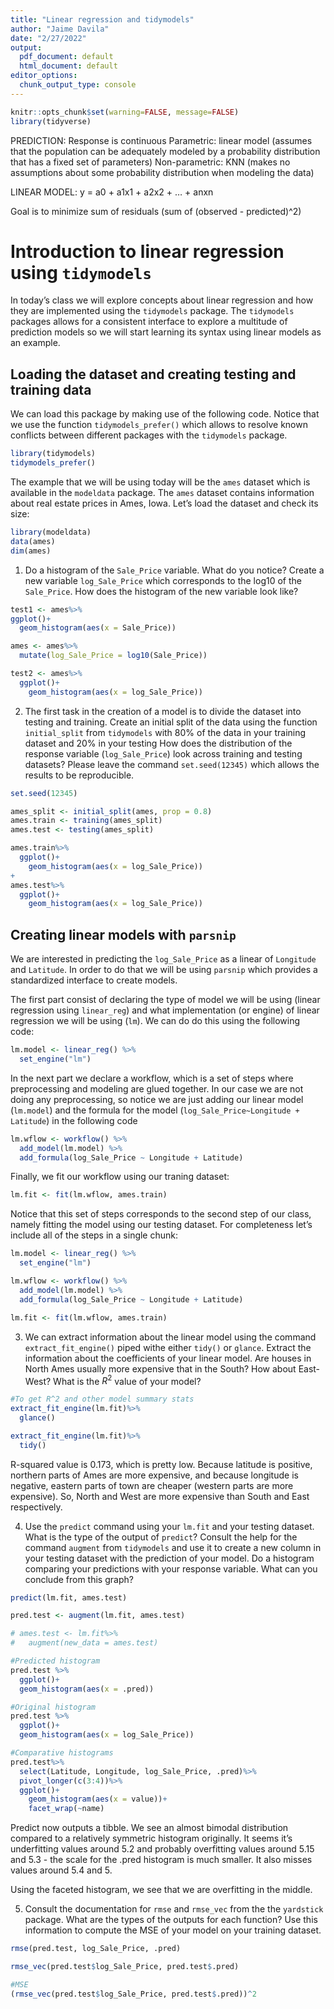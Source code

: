 ```yaml
---
title: "Linear regression and tidymodels"
author: "Jaime Davila"
date: "2/27/2022"
output:
  pdf_document: default
  html_document: default
editor_options:
  chunk_output_type: console
---
```


```r
knitr::opts_chunk$set(warning=FALSE, message=FALSE)
library(tidyverse)
```

PREDICTION: Response is continuous
  Parametric: linear model (assumes that the population can be adequately modeled by a probability distribution that has a fixed set of parameters)
  Non-parametric: KNN (makes no assumptions about some probability distribution when modeling the data)
  
LINEAR MODEL:
  y = a0 + a1x1 + a2x2 + ... + anxn
  
  Goal is to minimize sum of residuals (sum of (observed - predicted)^2)
  
# Introduction to linear regression using `tidymodels`

In today's class we will explore concepts about linear regression and how they are implemented using the `tidymodels` package. The `tidymodels` packages allows for a consistent interface to explore a multitude of prediction models so we will start learning its syntax using linear models as an example.

## Loading the dataset and creating testing and training data

We can load this package by making use of the following code. Notice that we use the function `tidymodels_prefer()` which allows to resolve known conflicts between different packages with the `tidymodels` package.

```r
library(tidymodels)
tidymodels_prefer()
```

The example that we will be using today will be the `ames` dataset which is available in the `modeldata` package. The `ames` dataset contains information about real estate prices in Ames, Iowa. Let's load the dataset and check its size:

```r
library(modeldata)
data(ames)
dim(ames)
```

1. Do a histogram of the `Sale_Price` variable. What do you notice? Create a new variable `log_Sale_Price` which corresponds to the log10 of the `Sale_Price`. How does the histogram of the new variable look like?

```r
test1 <- ames%>%
ggplot()+
  geom_histogram(aes(x = Sale_Price))

ames <- ames%>%
  mutate(log_Sale_Price = log10(Sale_Price))

test2 <- ames%>%
  ggplot()+
    geom_histogram(aes(x = log_Sale_Price))

```



2. The first task in the creation of a model is to divide the dataset into testing and training. Create an initial split of the data using the function `initial_split` from `tidymodels` with 80% of the data in your training dataset and 20% in your testing How does the distribution of the response variable (`log_Sale_Price`) look across training and testing datasets? Please leave the command `set.seed(12345)` which allows the results to be reproducible.

```r
set.seed(12345)

ames_split <- initial_split(ames, prop = 0.8)
ames.train <- training(ames_split)
ames.test <- testing(ames_split)

ames.train%>%
  ggplot()+
    geom_histogram(aes(x = log_Sale_Price))
+
ames.test%>%
  ggplot()+
    geom_histogram(aes(x = log_Sale_Price))

```

## Creating linear models with `parsnip`

We are interested in predicting the `log_Sale_Price` as a linear of `Longitude` and `Latitude`. In order to do that we will be using `parsnip` which provides a standardized interface to create models. 

The first part consist of declaring the type of model we will be using (linear regression using `linear_reg`) and what implementation (or engine) of linear regression we will be using (`lm`). We can do do this using the following code:

```r
lm.model <- linear_reg() %>%
  set_engine("lm")
```

In the next part we declare a workflow, which is a set of steps where preprocessing and modeling are glued together. In our case we are not doing any preprocessing, so notice we are just adding our linear model (`lm.model`) and the formula for the model (`log_Sale_Price~Longitude + Latitude`) in the following code

```r
lm.wflow <- workflow() %>%
  add_model(lm.model) %>%
  add_formula(log_Sale_Price ~ Longitude + Latitude)
```

Finally, we fit our workflow using our traning dataset:

```r
lm.fit <- fit(lm.wflow, ames.train)
```

Notice that this set of steps corresponds to the second step of our class, namely fitting the model using our testing dataset. For completeness let's include all of the steps in a single chunk:

```r
lm.model <- linear_reg() %>%
  set_engine("lm")

lm.wflow <- workflow() %>%
  add_model(lm.model) %>%
  add_formula(log_Sale_Price ~ Longitude + Latitude)

lm.fit <- fit(lm.wflow, ames.train)
```

3. We can extract information about the linear model using the command `extract_fit_engine()` piped withe either `tidy()` or `glance`. Extract the information about the coefficients of your linear model. Are houses in North Ames usually more expensive that in the South? How about East-West?  What is the $R^2$ value of your model?

```r
#To get R^2 and other model summary stats
extract_fit_engine(lm.fit)%>%
  glance()

extract_fit_engine(lm.fit)%>%
  tidy()
```

R-squared value is 0.173, which is pretty low. Because latitude is positive, northern parts of Ames are more expensive, and because longitude is negative, eastern parts of town are cheaper (western parts are more expensive). So, North and West are more expensive than South and East respectively. 


4. Use the `predict` command using your `lm.fit` and your testing dataset. What is the type of the output of `predict`? Consult the help for the command `augment` from `tidymodels` and use it to create a new column in your testing dataset with the prediction of your model. Do a histogram comparing your predictions with your response variable. What can you conclude from this graph?

```r
predict(lm.fit, ames.test)

pred.test <- augment(lm.fit, ames.test)

# ames.test <- lm.fit%>%
#   augment(new_data = ames.test)

#Predicted histogram
pred.test %>%
  ggplot()+
  geom_histogram(aes(x = .pred))

#Original histogram
pred.test %>%
  ggplot()+
  geom_histogram(aes(x = log_Sale_Price))

#Comparative histograms
pred.test%>%
  select(Latitude, Longitude, log_Sale_Price, .pred)%>%
  pivot_longer(c(3:4))%>%
  ggplot()+
    geom_histogram(aes(x = value))+
    facet_wrap(~name)


```

Predict now outputs a tibble. We see an almost bimodal distribution compared to a relatively symmetric histogram originally. It seems it's underfitting values around 5.2 and probably overfitting values around 5.15 and 5.3 - the scale for the .pred histogram is much smaller. It also misses values around 5.4 and 5.

Using the faceted histogram, we see that we are overfitting in the middle.




5. Consult the documentation for `rmse` and `rmse_vec` from the the `yardstick` package. What are the types of the outputs for each function? Use this information to compute the MSE of your model on your training dataset.

```r
rmse(pred.test, log_Sale_Price, .pred)

rmse_vec(pred.test$log_Sale_Price, pred.test$.pred)

#MSE
(rmse_vec(pred.test$log_Sale_Price, pred.test$.pred))^2
```



